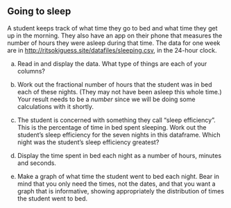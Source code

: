 
## Going to sleep

 A student keeps track of what time they go to bed and what time they get up in the morning. They also have an app on their phone that measures the number of hours they were asleep during that time. The data for one week are in [http://ritsokiguess.site/datafiles/sleeping.csv](http://ritsokiguess.site/datafiles/sleeping.csv), in the 24-hour clock.




(a) Read in and display the data. What type of things are each of your columns? 



(b) Work out the fractional number of hours that the student was in bed each of these nights. (They may not have been asleep this whole time.) Your result needs to be a *number* since we will be doing some calculations with it shortly.



(c) The student is concerned with something they call "sleep efficiency". This is the percentage of time in bed spent sleeping. Work out the student's sleep efficiency for the seven nights in this dataframe. Which night was the student's sleep efficiency greatest?



(d) Display the time spent in bed each night as a number of hours, minutes and seconds.



(e) Make a graph of what time the student went to bed each night. Bear in mind that you only need the times, not the dates, and that you want a graph that is informative, showing appropriately the distribution of times the student went to bed.





